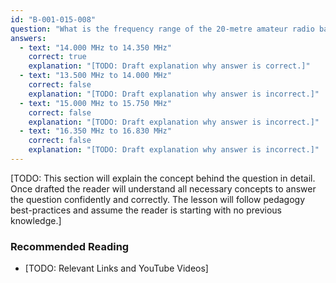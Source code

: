 ```yaml
---
id: "B-001-015-008"
question: "What is the frequency range of the 20-metre amateur radio band in Canada?"
answers:
  - text: "14.000 MHz to 14.350 MHz"
    correct: true
    explanation: "[TODO: Draft explanation why answer is correct.]"
  - text: "13.500 MHz to 14.000 MHz"
    correct: false
    explanation: "[TODO: Draft explanation why answer is incorrect.]"
  - text: "15.000 MHz to 15.750 MHz"
    correct: false
    explanation: "[TODO: Draft explanation why answer is incorrect.]"
  - text: "16.350 MHz to 16.830 MHz"
    correct: false
    explanation: "[TODO: Draft explanation why answer is incorrect.]"
---
```


[TODO: This section will explain the concept behind the question in detail. Once drafted the reader will understand all necessary concepts to answer the question confidently and correctly. The lesson will follow pedagogy best-practices and assume the reader is starting with no previous knowledge.]

### Recommended Reading

- [TODO: Relevant Links and YouTube Videos]

